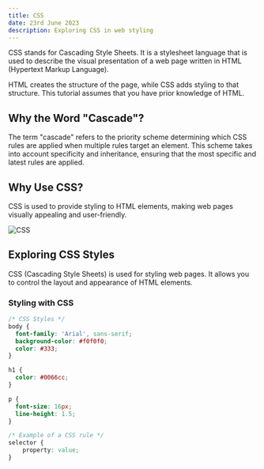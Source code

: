 ```yaml
---
title: CSS
date: 23rd June 2023
description: Exploring CSS in web styling
---
```


CSS stands for Cascading Style Sheets. It is a stylesheet language that is used to describe the visual presentation of a web page written in HTML (Hypertext Markup Language).

HTML creates the structure of the page, while CSS adds styling to that structure. This tutorial assumes that you have prior knowledge of HTML.

## Why the Word "Cascade"?

The term "cascade" refers to the priority scheme determining which CSS rules are applied when multiple rules target an element. This scheme takes into account specificity and inheritance, ensuring that the most specific and latest rules are applied.

## Why Use CSS?

CSS is used to provide styling to HTML elements, making web pages visually appealing and user-friendly.


![ CSS ](/img/css.webp)

## Exploring CSS Styles

CSS (Cascading Style Sheets) is used for styling web pages. It allows you to control the layout and appearance of HTML elements.

### Styling with CSS

```css
/* CSS Styles */
body {
  font-family: 'Arial', sans-serif;
  background-color: #f0f0f0;
  color: #333;
}

h1 {
  color: #0066cc;
}

p {
  font-size: 16px;
  line-height: 1.5;
}
```

```css
/* Example of a CSS rule */
selector {
    property: value;
}
```